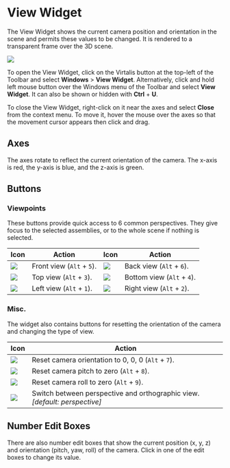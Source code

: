 # View Widget

The View Widget shows the current camera position and orientation in the scene and permits these values to be changed. It is rendered to a transparent frame over the 3D scene.

![](/img/visren/user-manual/windows/view-widget/overview.png)

To open the View Widget, click on the Virtalis button at the top-left of the Toolbar and select **Windows** > **View Widget**. Alternatively, click and hold left mouse button over the Windows menu of the Toolbar and select **View Widget**. It can also be shown or hidden with **Ctrl** + **U**.

To close the View Widget, right-click on it near the axes and select **Close** from the context menu. To move it, hover the mouse over the axes so that the movement cursor appears then click and drag.

## Axes

The axes rotate to reflect the current orientation of the camera. The x-axis is red, the y-axis is blue, and the z-axis is green.

## Buttons

### Viewpoints

These buttons provide quick access to 6 common perspectives. They give focus to the selected assemblies, or to the whole scene if nothing is selected.

| Icon                    | Action                    | Icon                    | Action                     |
|-------------------------|---------------------------|-------------------------|----------------------------|
| ![](/img/visren/user-manual/windows/view-widget/front.png) | Front view (`Alt` + `5`). | ![](/img/visren/user-manual/windows/view-widget/back.png) | Back view (`Alt` + `6`).   |
| ![](/img/visren/user-manual/windows/view-widget/top.png) | Top view (`Alt` + `3`).   | ![](/img/visren/user-manual/windows/view-widget/bottom.png) | Bottom view (`Alt` + `4`). |
| ![](/img/visren/user-manual/windows/view-widget/left.png) | Left view (`Alt` + `1`).  | ![](/img/visren/user-manual/windows/view-widget/right.png) | Right view (`Alt` + `2`).  |

### Misc.

The widget also contains buttons for resetting the orientation of the camera and changing the type of view.

| Icon                     | Action                                                                       |
|--------------------------|------------------------------------------------------------------------------|
| ![](/img/visren/user-manual/windows/view-widget/reset-orientation.png)  | Reset camera orientation to 0, 0, 0 (`Alt` + `7`).                           |
| ![](/img/visren/user-manual/windows/view-widget/reset-pitch.png)  | Reset camera pitch to zero (`Alt` + `8`).                                    |
| ![](/img/visren/user-manual/windows/view-widget/reset-roll.png) | Reset camera roll to zero (`Alt` + `9`).                                     |
| ![](/img/visren/user-manual/windows/view-widget/ortho.png) | Switch between perspective and orthographic view. *[default: perspective]* |

## Number Edit Boxes

There are also number edit boxes that show the current position (x, y, z) and orientation (pitch, yaw, roll) of the camera. Click in one of the edit boxes to change its value.
